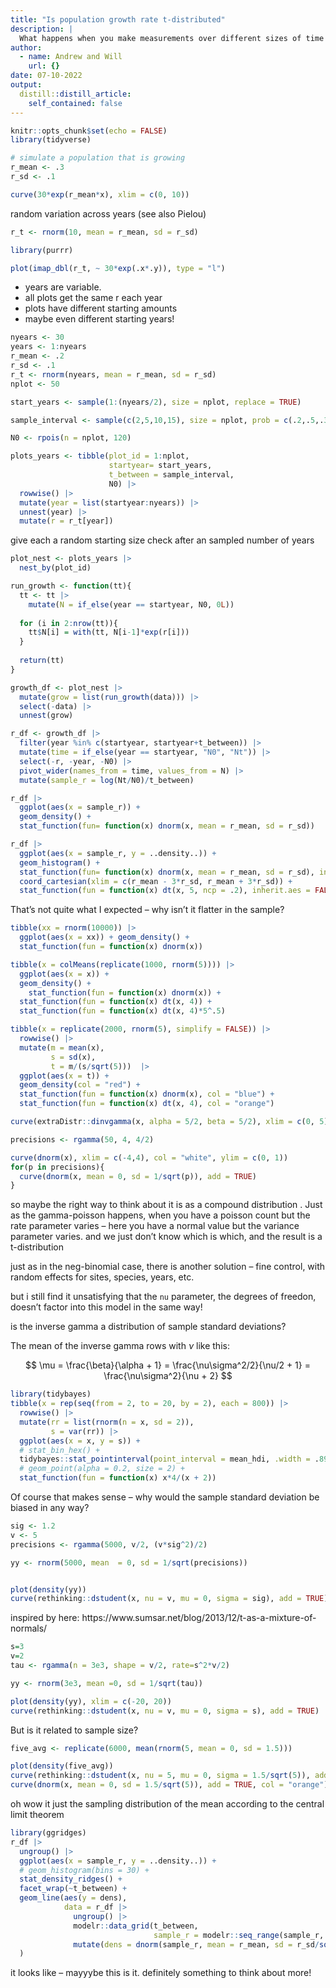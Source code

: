 ```yaml
---
title: "Is population growth rate t-distributed"
description: |
  What happens when you make measurements over different sizes of time interval?
author:
  - name: Andrew and Will
    url: {}
date: 07-10-2022
output:
  distill::distill_article:
    self_contained: false
---
```



```r
knitr::opts_chunk$set(echo = FALSE)
library(tidyverse)
```

```r
# simulate a population that is growing 
r_mean <- .3
r_sd <- .1

curve(30*exp(r_mean*x), xlim = c(0, 10))
```

random variation across years (see also Pielou)

```r
r_t <- rnorm(10, mean = r_mean, sd = r_sd)

library(purrr)

plot(imap_dbl(r_t, ~ 30*exp(.x*.y)), type = "l")


```

* years are variable. 
* all plots get the same r each year
* plots have different starting amounts
* maybe even different starting years!

```r
nyears <- 30
years <- 1:nyears
r_mean <- .2
r_sd <- .1
r_t <- rnorm(nyears, mean = r_mean, sd = r_sd)
nplot <- 50

start_years <- sample(1:(nyears/2), size = nplot, replace = TRUE)

sample_interval <- sample(c(2,5,10,15), size = nplot, prob = c(.2,.5,.3,.1), replace = TRUE)

N0 <- rpois(n = nplot, 120)

plots_years <- tibble(plot_id = 1:nplot,
                      startyear= start_years, 
                      t_between = sample_interval, 
                      N0) |> 
  rowwise() |> 
  mutate(year = list(startyear:nyears)) |> 
  unnest(year) |> 
  mutate(r = r_t[year])
```

give each a random starting size
check after an sampled number of years

```r
plot_nest <- plots_years |> 
  nest_by(plot_id)

run_growth <- function(tt){
  tt <- tt |> 
    mutate(N = if_else(year == startyear, N0, 0L))
  
  for (i in 2:nrow(tt)){
    tt$N[i] = with(tt, N[i-1]*exp(r[i]))
  }
  
  return(tt)
}

growth_df <- plot_nest |> 
  mutate(grow = list(run_growth(data))) |> 
  select(-data) |> 
  unnest(grow)


```


```r
r_df <- growth_df |> 
  filter(year %in% c(startyear, startyear+t_between)) |> 
  mutate(time = if_else(year == startyear, "N0", "Nt")) |> 
  select(-r, -year, -N0) |> 
  pivot_wider(names_from = time, values_from = N) |> 
  mutate(sample_r = log(Nt/N0)/t_between)
```



```r
r_df |> 
  ggplot(aes(x = sample_r)) + 
  geom_density() + 
  stat_function(fun= function(x) dnorm(x, mean = r_mean, sd = r_sd))
```

```r
r_df |> 
  ggplot(aes(x = sample_r, y = ..density..)) + 
  geom_histogram() + 
  stat_function(fun= function(x) dnorm(x, mean = r_mean, sd = r_sd), inherit.aes = FALSE, xlim =  c(r_mean - 3*r_sd, r_mean + 3*r_sd) )  +
  coord_cartesian(xlim = c(r_mean - 3*r_sd, r_mean + 3*r_sd)) + 
  stat_function(fun = function(x) dt(x, 5, ncp = .2), inherit.aes = FALSE)
```

That's not quite what I expected -- why isn't it flatter in the sample? 


```r
tibble(xx = rnorm(10000)) |> 
  ggplot(aes(x = xx)) + geom_density() + 
  stat_function(fun = function(x) dnorm(x))
```


```r
tibble(x = colMeans(replicate(1000, rnorm(5)))) |> 
  ggplot(aes(x = x)) + 
  geom_density() + 
    stat_function(fun = function(x) dnorm(x)) + 
  stat_function(fun = function(x) dt(x, 4)) + 
  stat_function(fun = function(x) dt(x, 4)*5^.5)
```

```r
tibble(x = replicate(2000, rnorm(5), simplify = FALSE)) |> 
  rowwise() |> 
  mutate(m = mean(x),
         s = sd(x),
         t = m/(s/sqrt(5)))  |> 
  ggplot(aes(x = t)) + 
  geom_density(col = "red") + 
  stat_function(fun = function(x) dnorm(x), col = "blue") + 
  stat_function(fun = function(x) dt(x, 4), col = "orange")

```

```r
curve(extraDistr::dinvgamma(x, alpha = 5/2, beta = 5/2), xlim = c(0, 5))
```

```r
precisions <- rgamma(50, 4, 4/2)

curve(dnorm(x), xlim = c(-4,4), col = "white", ylim = c(0, 1))
for(p in precisions){
  curve(dnorm(x, mean = 0, sd = 1/sqrt(p)), add = TRUE)
}
```


so maybe the right way to think about it is as a compound distribution . Just as the gamma-poisson happens, when you have a poisson count but the rate parameter varies -- here you have a normal value but the variance parameter varies. and we just don't know which is which, and the result is a t-distribution

just as in the neg-binomial case, there is another solution -- fine control, with random effects for sites, species, years, etc. 

but i still find it unsatisfying that the `nu` parameter, the degrees of freedon, doesn't factor into this model in the same way! 


is the inverse gamma a distribution of sample standard deviations? 

The mean of the inverse gamma rows with $\nu$ like this:

$$
\mu  = \frac{\beta}{\alpha + 1} = \frac{\nu\sigma^2/2}{\nu/2 + 1} = \frac{\nu\sigma^2}{\nu  + 2}
$$


```r
library(tidybayes)
tibble(x = rep(seq(from = 2, to = 20, by = 2), each = 800)) |> 
  rowwise() |> 
  mutate(rr = list(rnorm(n = x, sd = 2)),
         s = var(rr)) |> 
  ggplot(aes(x = x, y = s)) + 
  # stat_bin_hex() + 
  tidybayes::stat_pointinterval(point_interval = mean_hdi, .width = .89) + 
  # geom_point(alpha = 0.2, size = 2) + 
  stat_function(fun = function(x) x*4/(x + 2))
```

Of course that makes sense -- why would the sample standard deviation be biased in any way? 




```r
sig <- 1.2
v <- 5
precisions <- rgamma(5000, v/2, (v*sig^2)/2)

yy <- rnorm(5000, mean  = 0, sd = 1/sqrt(precisions))


plot(density(yy))
curve(rethinking::dstudent(x, nu = v, mu = 0, sigma = sig), add = TRUE)

```

inspired by here:
https://www.sumsar.net/blog/2013/12/t-as-a-mixture-of-normals/

```r
s=3
v=2
tau <- rgamma(n = 3e3, shape = v/2, rate=s^2*v/2)

yy <- rnorm(3e3, mean =0, sd = 1/sqrt(tau))

plot(density(yy), xlim = c(-20, 20))
curve(rethinking::dstudent(x, nu = v, mu = 0, sigma = s), add = TRUE)
```

But is it related to sample size?

```r
five_avg <- replicate(6000, mean(rnorm(5, mean = 0, sd = 1.5)))

plot(density(five_avg))
curve(rethinking::dstudent(x, nu = 5, mu = 0, sigma = 1.5/sqrt(5)), add = TRUE, lwd  = 3)
curve(dnorm(x, mean = 0, sd = 1.5/sqrt(5)), add = TRUE, col = "orange")
```

oh wow it just the sampling distribution of the mean according to the central limit theorem

```r
library(ggridges)
r_df |> 
  ungroup() |> 
  ggplot(aes(x = sample_r, y = ..density..)) + 
  # geom_histogram(bins = 30) + 
  stat_density_ridges() + 
  facet_wrap(~t_between) +
  geom_line(aes(y = dens),
            data = r_df |> 
              ungroup() |> 
              modelr::data_grid(t_between, 
                                sample_r = modelr::seq_range(sample_r, n = 20)) |> 
              mutate(dens = dnorm(sample_r, mean = r_mean, sd = r_sd/sqrt(t_between)))
  )

```

it looks like -- mayyybe this is it. definitely something to think about more! 
